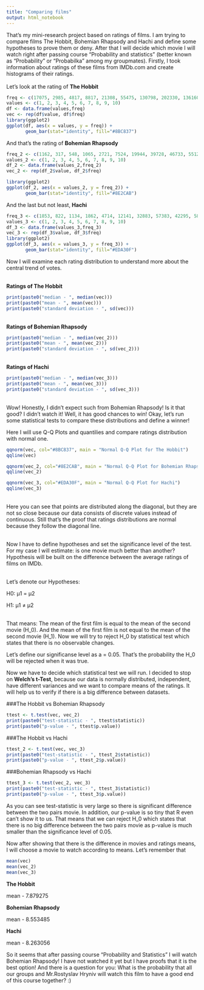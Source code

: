 ```yaml
---
title: "Comparing films"
output: html_notebook
---
```


That's my mini-research project based on ratings of films. I am trying to compare films The Hobbit, Bohemian Rhapsody and Hachi and define some hypotheses to prove them or deny. After that I will decide which movie I will watch right after passing course "Probability and statistics" (better known as "Probability" or "Probabilka" among my groupmates). Firstly, I took information about ratings of these films from IMDb.com and create histograms of their ratings.<br><br>
Let's look at the rating of <b>The Hobbit</b>

```r
freq <- c(17075, 2985, 4817, 8817, 21308, 55475, 130798, 202330, 136160, 139720)
values <- c(1, 2, 3, 4, 5, 6, 7, 8, 9, 10)
df <- data.frame(values,freq)
vec <- rep(df$value, df$freq)
library(ggplot2)
ggplot(df, aes(x = values, y = freq)) +
       geom_bar(stat="identity", fill="#8BC837")
```

And that's the rating of <b>Bohemian Rhapsody</b>
```r
freq_2 <- c(1162, 317, 548, 1065, 2721, 7524, 19944, 39728, 46733, 55121)
values_2 <- c(1, 2, 3, 4, 5, 6, 7, 8, 9, 10)
df_2 <- data.frame(values_2,freq_2)
vec_2 <- rep(df_2$value, df_2$freq)

library(ggplot2)
ggplot(df_2, aes(x = values_2, y = freq_2)) +
       geom_bar(stat="identity", fill="#8E2CAB")
```
And the last but not least, <b>Hachi</b>

```r
freq_3 <- c(1853, 822, 1134, 1862, 4714, 12141, 32883, 57383, 42295, 58050)
values_3 <- c(1, 2, 3, 4, 5, 6, 7, 8, 9, 10)
df_3 <- data.frame(values_3,freq_3)
vec_3 <- rep(df_3$value, df_3$freq)
library(ggplot2)
ggplot(df_3, aes(x = values_3, y = freq_3)) +
       geom_bar(stat="identity", fill="#EDA30F")
```
Now I will examine each rating distribution to understand more about the central trend of votes.

<br>
<b> Ratings of The Hobbit </b>
```r
print(paste0("median - ", median(vec)))
print(paste0("mean - ", mean(vec)))
print(paste0("standard deviation - ", sd(vec)))
```
<br><b> Ratings of Bohemian Rhapsody </b>
```r
print(paste0("median - ", median(vec_2)))
print(paste0("mean - ", mean(vec_2)))
print(paste0("standard deviation - ", sd(vec_2)))
```

<br><b> Ratings of Hachi </b>
```r
print(paste0("median - ", median(vec_3)))
print(paste0("mean - ", mean(vec_3)))
print(paste0("standard deviation - ", sd(vec_3)))
```
<br>
Wow! Honestly, I didn't expect such from Bohemian Rhapsody! Is it that good? I didn't watch it! Well, it has good chances to win! Okay, let's run some statistical tests to compare these distributions and define a winner!

Here I will use Q-Q Plots and quantilies and compare ratings distribution with normal one.

```r
qqnorm(vec, col="#8BC837", main = "Normal Q-Q Plot for The Hobbit")
qqline(vec)

qqnorm(vec_2, col="#8E2CAB", main = "Normal Q-Q Plot for Bohemian Rhapsody")
qqline(vec_2)

qqnorm(vec_3, col="#EDA30F", main = "Normal Q-Q Plot for Hachi")
qqline(vec_3)
```


<br>
Here you can see that points are distributed along the diagonal, but they are not so close because our data consists of discrete values instead of continuous. Still that's the proof that ratings distributions are normal because they follow the diagonal line. 

<br>
Now I have to define hypotheses and set the significance level of the test. For my case I will estimate: is one movie much better than another? Hypothesis will be built on the difference between the average ratings of films on IMDb.

<br>
Let's denote our Hypotheses:

H0: µ1 = µ2

H1: µ1 ≠ µ2

<br>
That means: The mean of the first film is equal to the mean of the second movie (H_0). And the mean of the first film is not equal to the mean of the second movie (H_1). Now we will try to reject H_0 by statistical test which states that there is no observable changes.

Let's define our significanse level as a = 0.05. That's the probability the H_0 will be rejected when it was true.

Now we have to decide which statistical test we will run. I decided to stop on <b>Welch's t-Test</b>, because our data is normally distributed, independent, have different variances and we want to compare means of the ratings. It will help us to verify if there is a big difference between datasets.


###The Hobbit vs Bohemian Rhapsody
```r
ttest <- t.test(vec, vec_2)
print(paste0("test-statistic - ", ttest$statistic))
print(paste0("p-value - ", ttest$p.value))
```

###The Hobbit vs Hachi
```r
ttest_2 <- t.test(vec, vec_3)
print(paste0("test-statistic - ", ttest_2$statistic))
print(paste0("p-value - ", ttest_2$p.value))
```

###Bohemian Rhapsody vs Hachi
```r
ttest_3 <- t.test(vec_2, vec_3)
print(paste0("test-statistic - ", ttest_3$statistic))
print(paste0("p-value - ", ttest_3$p.value))
```

As you can see test-statistic is very large so there is significant difference between the two pairs movie.
In addition, our p-value is so tiny that R even can't show it to us. That means that we can reject H_0 which states that there is no big difference between the two pairs movie as p-value is much smaller than the significance level of 0.05.


Now after showing that there is the difference in movies and ratings means, I will choose a movie to watch according to means. Let's remember that

```r
mean(vec)
mean(vec_2)
mean(vec_3)
```

<b> The Hobbit </b>

mean - 7.879275

<b> Bohemian Rhapsody </b>

mean - 8.553485

<b> Hachi </b>

mean - 8.263056

So it seems that after passing course "Probability and Statistics" I will watch Bohemian Rhapsody! I have not watched it yet but I have proofs that it is the best option! And there is a question for you: What is the probability that all our groups and Mr.Rostyslav Hryniv will watch this film to have a good end of this course together? :)
